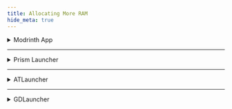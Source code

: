```yaml
---
title: Allocating More RAM
hide_meta: true
---
```


<details>
<summary>Modrinth App</summary>

First make your way up to the library.

![image](https://github.com/user-attachments/assets/d8285b1c-7b83-4b9b-a1e9-98a955d08e51)

Choose the Elysium Days instance.

![image](https://github.com/user-attachments/assets/680d6538-fd6d-4a0e-846a-eaa6fa662c6f)

Visit Instance Settings.

![image](https://github.com/user-attachments/assets/562c5468-9794-48d5-9ae1-0d6111156e11)

And change maximum memory allocation to __minimum__ 5120 of ram, **but 6144 is strongly recommended**.

![image](https://github.com/user-attachments/assets/b5f76003-8407-4efd-9f00-2e9e064b09c7)

</details>

***

<details>
<summary>Prism Launcher</summary>

Visit "Edit" in the side bar while Elysium Days instance selected.

![image](https://github.com/user-attachments/assets/655b5a7c-3f00-4593-bf42-7877bc42c7db)

Visit **Settings** tab.

![image](https://github.com/user-attachments/assets/5f1893ef-290f-458d-a4ad-2695a58b2e58)

And change maximum memory allocation to __minimum__ 5120 MiB of ram, **but 6144 MiB is suggested**.

![image](https://github.com/user-attachments/assets/76567d02-a0fe-407a-b968-367bdd8039cf)

</details>

***

<details>
<summary>ATLauncher</summary>

First click the settings button on the side bar, and visit Java/Minecraft tab.

![image](https://github.com/user-attachments/assets/281fcdf9-79a7-40b6-b320-35f86bd47c1e)

And change maximum memory allocation to __minimum__ 5120 of ram, **but 6144 is suggested**.

![image](https://github.com/user-attachments/assets/5496512f-ee5f-48f1-9616-3a5cb77f350a)

> This is for general RAM allocation, if u individually wanna allocate RAM to Elysium Days, go to Instances in the side menu, click Settings on the Elysium Days instance and allocate more RAM here.

</details>

***

<details>
<summary>GDLauncher</summary>

Locate to Settings Wheel, and enter the Java tab. And make Java Memory to __minimum__ 5120 MB of ram, **but 6144 MB is suggested**.

![image](https://github.com/user-attachments/assets/da109923-b793-4f95-ae61-84fd9e20ad3d)

> This is for general RAM allocation, if u individually wanna allocate RAM to Elysium Days, go to Instances in the side menu, click Settings on the Elysium Days instance and allocate more RAM here.

</details>
